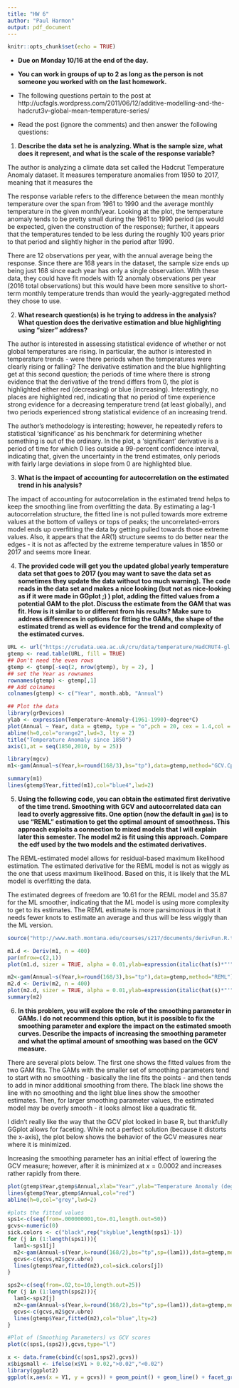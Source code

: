 ```yaml
---
title: "HW 6"
author: "Paul Harmon"
output: pdf_document
---
```


```r
knitr::opts_chunk$set(echo = TRUE)
```

- __Due on Monday 10/16 at the end of the day.__

- __You can work in groups of up to 2 as long as the person is not someone you worked with on the last homework.__ 

- The following questions pertain to the post at http://ucfagls.wordpress.com/2011/06/12/additive-modelling-and-the-hadcrut3v-global-mean-temperature-series/

- Read the post (ignore the comments) and then answer the following questions:

1) __Describe the data set he is analyzing. What is the sample size, what does it represent, and what is the scale of the response variable?__

The author is analyzing a climate data set called the Hadcrut Temperature Anomaly dataset. It measures temperature anomalies from 1950 to 2017, meaning that it measures the 

The response variable refers to the difference between the mean monthly temperature over the span from 1961 to 1990 and the average monthly temperature in the given month/year. Looking at the plot, the temperature anomaly tends to be pretty small during the 1961 to 1990 period (as would be expected, given the construction of the response); further, it appears that the temperatures tended to be less during the roughly 100 years prior to that period and slightly higher in the period after 1990. 

There are 12 observations per year, with the annual average being the response. Since there are 168 years in the dataset, the sample size ends up being just 168 since each year has only a single observation. With these data, they could have fit models with 12 anomaly observations per year (2016 total observations) but this would have been more sensitive to short-term monthly temperature trends than would the yearly-aggregated method they chose to use. 


2) __What research question(s) is he trying to address in the analysis? What question does the derivative estimation and blue highlighting using "sizer" address?__

The author is interested in assessing statistical evidence of whether or not global temperatures are rising. In particular, the author is interested in temperature trends - were there periods when the temperatures were clearly rising or falling? The derivative estimation and the blue highlighting get at this second question; the periods of time where there is strong evidence that the derivative of the trend differs from 0, the plot is highlighted either red (decreasing) or blue (increasing). Interestingly, no places are highlighted red, indicating that no period of time experience strong evidence for a decreasing temperature trend (at least globally), and two periods experienced strong statistical evidence of an increasing trend. 

The author's methodology is interesting; however, he repeatedly refers to statistical 'significance' as his benchmark for determining whether something is out of the ordinary. In the plot, a 'significant' derivative is a period of time for which 0 lies outside a 99-percent confidence interval, indicating that, given the uncertainty in the trend estimates, only periods with fairly large deviations in slope from 0 are highlighted blue. 



3) __What is the impact of accounting for autocorrelation on the estimated trend in his analysis?__

The impact of accounting for autocorrelation in the estimated trend helps to keep the smoothing line from overfitting the data. By estimating a lag-1 autocorrelation structure, the fitted line is not pulled towards more extreme values at the bottom of valleys or tops of peaks; the uncorrelated-errors model ends up overfitting the data by getting pulled towards those extreme values. Also, it appears that the AR(1) structure seems to do better near the edges - it is not as affected by the extreme temperature values in 1850 or 2017 and seems more linear. 


4) __The provided code will get you the updated global yearly temperature data set that goes to 2017 (you may want to save the data set as sometimes they update the data without too much warning). The code reads in the data set and makes a nice looking (but not as nice-looking as if it were made in GGplot ;) ) plot, adding the fitted values from a potential GAM to the plot. Discuss the estimate from the GAM that was fit. How is it similar to or different from his results? Make sure to address differences in options for fitting the GAMs, the shape of the estimated trend as well as evidence for the trend and complexity of the estimated curves.__




```r
URL <- url("https://crudata.uea.ac.uk/cru/data/temperature/HadCRUT4-gl.dat")
gtemp <- read.table(URL, fill = TRUE)
## Don't need the even rows
gtemp <- gtemp[-seq(2, nrow(gtemp), by = 2), ]
## set the Year as rownames
rownames(gtemp) <- gtemp[,1]
## Add colnames
colnames(gtemp) <- c("Year", month.abb, "Annual")

## Plot the data
library(grDevices)
ylab <- expression(Temperature~Anomaly~(1961-1990)~degree*C)
plot(Annual ~ Year, data = gtemp, type = "o",pch = 20, cex = 1.4,col = rgb(30,144,255,alpha = 150,maxColorValue = 260), ylab = ylab, xaxt = "n")
abline(h=0,col="orange2",lwd=3, lty = 2)
title("Temperature Anomaly since 1850")
axis(1,at = seq(1850,2010, by = 25))

library(mgcv)
m1<-gam(Annual~s(Year,k=round(168/3),bs="tp"),data=gtemp,method="GCV.Cp")

summary(m1)
lines(gtemp$Year,fitted(m1),col="blue4",lwd=2)
```

5) __Using the following code, you can obtain the estimated first derivative of the time trend. Smoothing with GCV and autocorrelated data can lead to overly aggressive fits. One option (now the default in `gam`) is to use "REML" estimation to get the optimal amount of smoothness. This approach exploits a connection to mixed models that I will explain later this semester. The model m2 is fit using this approach. Compare the edf used by the two models and the estimated derivatives.__  

The REML-estimated model allows for residual-based maximum likelihood estimation. The estimated derivative for the REML model is not as wiggly as the one that usess maximum likelihood. Based on this, it is likely that the ML model is overfitting the data. 

The estimated degrees of freedom are 10.61 for the REML model and 35.87 for the ML smoother, indicating that the ML model is using more  complexity to get to its estimates. The REML estimate is more parsimonious in that it needs fewer knots to estimate an average and thus will be less wiggly than the ML version. 

```r
source("http://www.math.montana.edu/courses/s217/documents/derivFun.R.txt")

m1.d <- Deriv(m1, n = 400)
par(mfrow=c(2,1))
plot(m1.d, sizer = TRUE, alpha = 0.01,ylab=expression(italic(hat(s)*"'"*(Year))),main="Derivative of time trend",xlab="Year")

m2<-gam(Annual~s(Year,k=round(168/3),bs="tp"),data=gtemp,method="REML")
m2.d <- Deriv(m2, n = 400)
plot(m2.d, sizer = TRUE, alpha = 0.01,ylab=expression(italic(hat(s)*"'"*(Year))),main="Derivative of time trend",xlab="Year")
summary(m2)
```


6) __In this problem, you will explore the role of the smoothing parameter in GAMs. I do not recommend this option, but it is possible to fix the smoothing parameter and explore the impact on the estimated smooth curves. Describe the impacts of increasing the smoothing parameter and what the optimal amount of smoothing was based on the GCV measure.__

There are several plots below. The first one shows the fitted values from the two GAM fits. The GAMs with the smaller set of smoothing parameters tend to start with no smoothing - basically the line fits the points - and then tends to add in minor additional smoothing from there. The black line shows the line with no smoothing and the light blue lines show the smoother estimates. Then, for larger smoothing parameter values, the estimated model may be overly smooth - it looks almost like a quadratic fit. 

I didn't really like the way that the GCV plot looked in base R, but thankfully GGplot allows for faceting. While not a perfect solution (because it distorts the x-axis), the plot below shows the behavior of the GCV measures near where it is minimized. 

Increasing the smoothing parameter has an initial effect of lowering the GCV measure; however, after it is minimized at $x = 0.0002$ and increases rather rapidly from there.  

```r
plot(gtemp$Year,gtemp$Annual,xlab="Year",ylab="Temperature Anomaly (deg C)")
lines(gtemp$Year,gtemp$Annual,col="red")
abline(h=0,col="grey",lwd=2)

#plots the fitted values
sps1<-c(seq(from=.000000001,to=.01,length.out=50))
gcvs<-numeric(0)
sick.colors <- c("black",rep("skyblue",length(sps1)-1))
for (j in (1:length(sps1))){
  lam1<-sps1[j]
  m2<-gam(Annual~s(Year,k=round(168/2),bs="tp",sp=(lam1)),data=gtemp,method="GCV.Cp")
  gcvs<-c(gcvs,m2$gcv.ubre)
  lines(gtemp$Year,fitted(m2),col=sick.colors[j])
}

sps2<-c(seq(from=.02,to=10,length.out=25))
for (j in (1:length(sps2))){
  lam1<-sps2[j]
  m2<-gam(Annual~s(Year,k=round(168/2),bs="tp",sp=(lam1)),data=gtemp,method="GCV.Cp")
  gcvs<-c(gcvs,m2$gcv.ubre)
  lines(gtemp$Year,fitted(m2),col="blue",lty=2)
}

#Plot of (Smoothing Parameters) vs GCV scores
plot(c(sps1,(sps2)),gcvs,type="l") 

x <- data.frame(cbind(c(sps1,sps2),gcvs))
x$bigsmall <- ifelse(x$V1 > 0.02,">0.02","<0.02")
library(ggplot2)
ggplot(x,aes(x = V1, y = gcvs)) + geom_point() + geom_line() + facet_grid(.~bigsmall,scales = "free_x")

```

